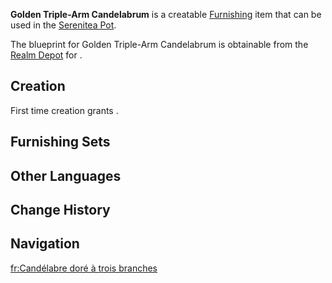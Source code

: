 {{Furnishing Infobox
|id             = 363309
|image          = Item Golden Triple-Arm Candelabrum.png
|category       = Ornaments
|subcategory    = Utensil
|rarity         = 3
|adeptal_energy = 60
|load           = 85
|reduced_load   = 85
|description    = A candelabrum with three gold-painted branches. It looks expensive but is actually quite affordable.<br />Can be a bit of a fire hazard if left in your study.
|blueprint      = [[Realm Depot]]
|source1        = [[Adeptal Mirror]]
}}
'''Golden Triple-Arm Candelabrum''' is a creatable [[Furnishing]] item that can be used in the [[Serenitea Pot]].

The blueprint for Golden Triple-Arm Candelabrum is obtainable from the [[Realm Depot]] for {{Item|Realm Currency|24|x=160}}.

==Creation==
First time creation grants {{Item|Trust|24|x=60}}.
{{Recipe
|type = Creation
|time = 14h
|Iron Chunk = 4
|Yellow Dye = 4
|sort = Iron Chunk,Yellow Dye
}}

==Furnishing Sets==
{{Craft Usage}}

==Other Languages==
{{Other Languages
|en      = Golden Triple-Arm Candelabrum
|zhs     = 金色三重烛台
|zhs_rm  = Jīnsè Sānchóng Zhútái
|zht     = 金色三重燭臺
|zht_rm  = Jīnsè Sānchóng Zhútái
|zh_tl   = 
|ja      = 金色の燭台
|ja_rm   = Kin'iro no Shokudai
|ja_tl   = Golden Candlestick
|ko      = 금색 삼중 촛대
|ko_rm   = Geumsaek Samjung Chotdae
|ko_tl   = Golden Triple Candlestick
|es      = Candelabro dorado de tres brazos
|es_tl   = Three-Armed Golden Candelabrum
|fr      = Candélabre doré à trois branches
|fr_tl   = Golden Candelabrum with Three Branches
|ru      = Золотой тройной канделябр
|ru_tl   = 
|th      = เชิงเทียนสามชั้นสีทอง
|th_rm   = 
|th_tl   = 
|vi      = Đế Cắm Nến Vàng Ba Tầng
|vi_tl   = 
|de      = Goldener dreiarmiger Leuchter
|de_tl   = Golden Triple-Armed Candelabrum
|id      = Tempat Lilin Berlapis Emas Cabang 3
|id_tl   = 3-Branch Gold Plated Candle Holder
|pt      = Candelabro Dourado com Três Braços
|pt_tl   = 
}}

==Change History==
{{Change History|1.5}}

==Navigation==
{{Furnishing Navbox/Interior|Ornaments}}

[[fr:Candélabre doré à trois branches]]